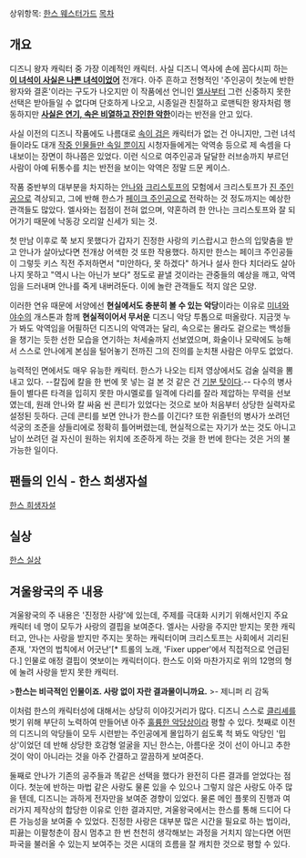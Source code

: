 상위항목: [[한스 웨스터가드]]
[[목차]]
== 개요 ==
디즈니 왕자 캐릭터 중 가장 이례적인 캐릭터. 사실 디즈니 역사에 손에 꼽다시피 하는 '''[[최종 보스|이 녀석이 사실은 나쁜 녀석이었어]]''' 전개다. 아주 흔하고 전형적인 '주인공이 첫눈에 반한 왕자와 결혼'이라는 구도가 나오지만 이 작품에선 언니인 [[엘사]]부터 그런 신중하지 못한 선택은 받아들일 수 없다며 단호하게 나오고, 시종일관 친절하고 로맨틱한 왕자처럼 행동하지만 '''[[페이크다 이 병신들아|사실은 연기, 속은 비열하고 잔인한 악한]]'''이라는 반전을 안고 있다.

사실 이전의 디즈니 작품에도 나름대로 [[하라구로|속이 검은]] 캐릭터가 없는 건 아니지만, 그런 녀석들이라도 대개 [[독자와 작품 속 세계의 평판이 다른 경우|작중 인물들만 속일 뿐이지]] 시청자들에게는 악역송 등으로 제 속셈을 다 내보이는 장면이 하나쯤은 있었다. 이런 식으로 여주인공과 달달한 러브송까지 부르던 사람이 아예 뒤통수를 치는 반전을 보이는 악역은 정말 드문 케이스.

작품 중반부의 대부분을 차지하는 [[안나(겨울왕국)|안나]]와 [[크리스토프 비요르그먼|크리스토프]]의 모험에서 크리스토프가 [[진 주인공]]으로 격상되고, 그에 반해 한스가 [[페이크 주인공]]으로 전락하는 것 정도까지는 예상한 관객들도 많았다. 엘사와는 접점이 전혀 없으며, 약혼하려 한 안나는 크리스토프와 잘 되어가기 때문에 낙동강 오리알 신세가 되는 것.

첫 만남 이후로 쭉 보지 못했다가 갑자기 진정한 사랑의 키스랍시고 한스의 입맞춤을 받고 안나가 살아났다면 전개상 어색한 것 또한 작용했다. 하지만 한스는 페이크 주인공들이 그렇듯 키스 직전 주저하면서 "미안하다, 못 하겠다" 하거나 설사 한다 치더라도 살아나지 못하고 "역시 나는 아닌가 보다" 정도로 끝낼 것이라는 관중들의 예상을 깨고, 악역임을 드러내며 안나를 죽게 내버려둔다. 이에 놀란 관객들도 적지 않은 모양.

이러한 연유 때문에 서양에선 '''현실에서도 충분히 볼 수 있는 악당'''이라는 이유로 [[미녀와 야수(애니메이션)|미녀와 야수]]의 개스톤과 함께 '''현실적이어서 무서운''' 디즈니 악당 투톱으로 떠올랐다.  지금껏 누가 봐도 악역임을 어필하던 디즈니의 악역과는 달리, 속으로는 몰라도 겉으로는 백성들을 챙기는 듯한 선한 모습을 연기하는 처세술까지 선보였으며, 화술이나 모략에도 능해서 스스로 안나에게 본심을 털어놓기 전까진 그의 진의를 눈치챈 사람은 아무도 없었다.

{{{#!html
<div align="center"><object width="640" height="360"><param name="movie" value="//www.youtube.com/v/snwOINDSGto?hl=ko_KR&amp;version=3&amp;rel=0"></param><param name="allowFullScreen" value="true"></param><param name="allowscriptaccess" value="always"></param><embed src="//www.youtube.com/v/snwOINDSGto?hl=ko_KR&amp;version=3&amp;rel=0" type="application/x-shockwave-flash" width="640" height="360" allowscriptaccess="always" allowfullscreen="true"></embed></object></div> }}}

능력적인 면에서도 매우 유능한 캐릭터. 한스가 나오는 티저 영상에서도 검술 실력을 뽐내고 있다. --칼집에 칼을 한 번에 못 넣는 걸 본 것 같은 건 [[기분 탓]]이다.-- 다수의 병사들이 별다른 타격을 입히지 못한 마시멜로를 일격에 다리를 잘라 제압하는 무력을 선보였는데, 원래 안나와 칼 싸움 씬 콘티가 있었다는 것으로 보아 처음부터 상당한 실력자로 설정된 듯하다. 근데 콘티를 보면 안나가 한스를 이긴다?  또한 위즐턴의 병사가 쏘려던 석궁의 조준을 샹들리에로 정확히 틀어버렸는데, 현실적으로는 자기가 쏘는 것도 아니고 남이 쏘려던 걸 자신이 원하는 위치에 조준하게 하는 것을 한 번에 한다는 것은 거의 불가능한 일이다.

== 팬들의 인식 - 한스 희생자설 ==
[[한스 희생자설]]

== 실상 ==

[[한스 실상]]
== 겨울왕국의 주 내용 ==

겨울왕국의 주 내용은 '진정한 사랑'에 있는데, 주제를 극대화 시키기 위해서인지 주요 캐릭터 네 명이 모두가 사랑의 결핍을 보여준다. 엘사는 사랑을 주지만 받지는 못한 캐릭터고, 안나는 사랑을 받지만 주지는 못하는 캐릭터이며 크리스토프는 사회에서 괴리된 존재, '자연의 법칙에서 어긋난'[* 트롤의 노래, 'Fixer upper'에서 직접적으로 언급된다.] 인물로 애정 결핍이 엿보이는 캐릭터이다. 한스도 이와 마찬가지로 위의 12명의 형에 눌려 사랑을 받지 못한 캐릭터.

>'''한스는 비극적인 인물이죠. 사랑 없이 자란 결과물이니까요.'''
>- 제니퍼 리 감독

이처럼 한스의 캐릭터성에 대해서는 상당히 이야깃거리가 많다. 디즈니 스스로 [[클리셰]]를 벗기 위해 부단히 노력하여 만들어낸 아주 [[흑막|훌륭한 악당상]]이라 평할 수 있다. 첫째로 이전의 디즈니의 악당들이 모두 시련받는 주인공에게 몰입하기 쉽도록 척 봐도 악당인 '밉상'이었던 데 반해 상당한 호감형 얼굴을 지닌 한스는, 아름다운 것이 선이 아니고 추한 것이 악이 아니라는 것을 아주 간결하고 깔끔하게 보여준다.

둘째로 안나가 기존의 공주들과 똑같은 선택을 했다가 완전히 다른 결과를 얻었다는 점이다. 첫눈에 반하는 마법 같은 사랑도 물론 있을 수 있으나 그렇지 않은 사랑도 아주 많을 텐데, 디즈니는 과하게 전자만을 보여준 경향이 있었다. 물론 메인 플롯의 진행과 여러가지 제작상의 합당한 이유로 인한 결과지만, 겨울왕국에서는 한스를 통해 드디어 다른 가능성을 보여줄 수 있었다. 진정한 사랑은 대부분 많은 시간을 필요로 하는 법이라, 피끓는 이팔청춘이 잠시 멈추고 한 번 천천히 생각해보는 과정을 거치지 않는다면 어떤 파국을 불러올 수 있는지 보여주는 것은 시대의 흐름을 잘 캐치한 것으로 평할 수 있다.
